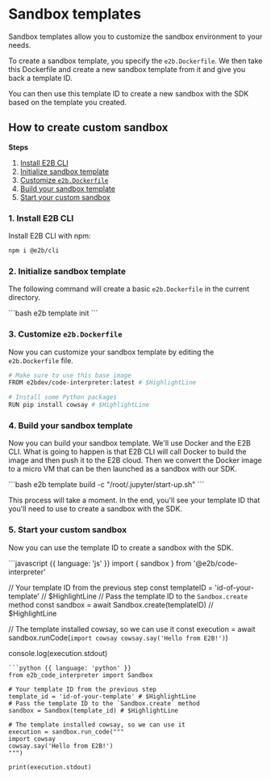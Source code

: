 # Sandbox templates

Sandbox templates allow you to customize the sandbox environment to your needs.

To create a sandbox template, you specify the `e2b.Dockerfile`. We then take this Dockerfile and create a new sandbox template from it and give you back a template ID.

You can then use this template ID to create a new sandbox with the SDK based on the template you created.

## How to create custom sandbox

**Steps**
1. [Install E2B CLI](#1-install-e2b-cli)
1. [Initialize sandbox template](#2-initialize-sandbox-template)
1. [Customize `e2b.Dockerfile`](#3-customize-e2bdockerfile)
1. [Build your sandbox template](#4-build-your-sandbox-template)
1. [Start your custom sandbox](#5-start-your-custom-sandbox)


### 1. Install E2B CLI
Install E2B CLI with npm:
<CodeGroup isTerminalCommand>
```bash
npm i @e2b/cli
```
</CodeGroup>

### 2. Initialize sandbox template
The following command will create a basic `e2b.Dockerfile` in the current directory.

<CodeGroup isTerminalCommand>
```bash
e2b template init
```
</CodeGroup>

### 3. Customize `e2b.Dockerfile`
Now you can customize your sandbox template by editing the `e2b.Dockerfile` file.
<CodeGroup title="e2b.Dockerfile">
```bash
# Make sure to use this base image
FROM e2bdev/code-interpreter:latest # $HighlightLine

# Install some Python packages
RUN pip install cowsay # $HighlightLine
```
</CodeGroup>

### 4. Build your sandbox template
Now you can build your sandbox template. We'll use Docker and the E2B CLI.
What is going to happen is that E2B CLI will call Docker to build the image and then push it to the E2B cloud.
Then we convert the Docker image to a micro VM that can be then launched as a sandbox with our SDK.

<CodeGroup isTerminalCommand>
```bash
e2b template build -c "/root/.jupyter/start-up.sh"
```
</CodeGroup>

This process will take a moment. In the end, you'll see your template ID that you'll need to use to create a sandbox with the SDK.

### 5. Start your custom sandbox
Now you can use the template ID to create a sandbox with the SDK.

<CodeGroup>
```javascript {{ language: 'js' }}
import { sandbox } from '@e2b/code-interpreter'

// Your template ID from the previous step
const templateID = 'id-of-your-template' // $HighlightLine
// Pass the template ID to the `Sandbox.create` method
const sandbox = await Sandbox.create(templateID) // $HighlightLine

// The template installed cowsay, so we can use it
const execution = await sandbox.runCode(`
import cowsay
cowsay.say('Hello from E2B!')
`)

console.log(execution.stdout)
```
```python {{ language: 'python' }}
from e2b_code_interpreter import Sandbox

# Your template ID from the previous step
template_id = 'id-of-your-template' # $HighlightLine
# Pass the template ID to the `Sandbox.create` method
sandbox = Sandbox(template_id) # $HighlightLine

# The template installed cowsay, so we can use it
execution = sandbox.run_code("""
import cowsay
cowsay.say('Hello from E2B!')
""")

print(execution.stdout)
```
</CodeGroup>















